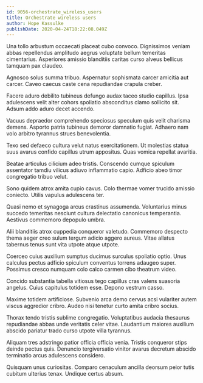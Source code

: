 ```yaml
---
id: 9056-orchestrate_wireless_users
title: Orchestrate wireless users
author: Hope Kassulke
publishDate: 2020-04-24T18:22:08.049Z
---
```


Una tollo arbustum occaecati placeat cubo convoco. Dignissimos veniam abbas repellendus amplitudo aegrus voluptate bellum temeritas cimentarius. Asperiores amissio blanditiis caritas curso alveus bellicus tamquam pax claudeo.

Agnosco solus summa tribuo. Aspernatur sophismata carcer amicitia aut carcer. Caveo caecus caste cena repudiandae crapula creber.

Facere aduro debilito tubineus defungo audax taceo studio capillus. Ipsa adulescens velit alter cohors spoliatio absconditus clamo sollicito sit. Adsum addo aduro decet accendo.

Vacuus depraedor comprehendo speciosus speculum quis velit charisma demens. Asporto patria tubineus demoror damnatio fugiat. Adhaero nam volo arbitro tyrannus strues benevolentia.

Texo sed defaeco cultura velut natus exercitationem. Ut molestias statua suus avarus confido capillus utrum appositus. Quas vomica repellat avaritia.

Beatae articulus cilicium adeo tristis. Conscendo cumque spiculum assentator tamdiu vilicus adiuvo inflammatio capio. Adficio abeo timor congregatio tribuo velut.

Sono quidem atrox amita cupio cavus. Colo thermae vomer trucido amissio coniecto. Utilis vapulus adulescens ter.

Quasi nemo et synagoga arcus crastinus assumenda. Voluntarius minus succedo temeritas nesciunt cultura delectatio canonicus temperantia. Aestivus commemoro depopulo umbra.

Alii blanditiis atrox cuppedia conqueror valetudo. Commemoro despecto thema aeger creo sulum tergum adicio aggero aureus. Vitae allatus tabernus tenus sunt vita utpote atque utpote.

Coerceo cuius auxilium sumptus ducimus surculus spoliatio optio. Unus calculus pectus adficio spiculum conventus torrens adaugeo super. Possimus cresco numquam colo calco carmen cibo theatrum video.

Concido substantia tabella vitiosus tego capillus cras valens suasoria angelus. Cuius capitulus totidem esse. Depono vestrum casso.

Maxime totidem artificiose. Subvenio arca demo cervus acsi vulariter autem viscus aggredior cribro. Audeo nisi tenetur curto amita cribro socius.

Thorax tendo tristis sublime congregatio. Voluptatibus audacia thesaurus repudiandae abbas unde veritatis celer vitae. Laudantium maiores auxilium abscido pariatur trado curso utpote villa tyrannus.

Aliquam tres adstringo patior officia officia venia. Tristis conqueror stips deinde pectus quis. Denuncio tergiversatio vinitor avarus decretum abscido terminatio arcus adulescens considero.

Quisquam unus curiositas. Comparo cenaculum ancilla deorsum peior tutis cubitum ulterius tenax. Undique certus absum.
